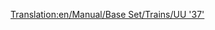 [[Translation:en/Manual/Base Set/Trains/UU '37']]
{{nl/Manual/Base Set/Trains/Treinen|Naam=UU "37"
|Afbeelding=[[File:en/Manual/Base Set/Trains/Uu37.png]]
|Kosten=£19,921 ($39.842)
|Snelheid=144 km/h (90 mph)
|Gewicht=101 t
|Kracht= 1,750 hp (1.305 kW)
|Onderhoudskosten=£1,828 ($3.656)
|Ontworpen=1959
|Levensduur=20
|Capaciteit=n.v.t.
|Omschrijving=
|Real-life=Dit is de herbenoemde versie van de [http://en.wikipedia.org/wiki/British_Rail_Class_37 British Rail Class 37 (EN)].
}}